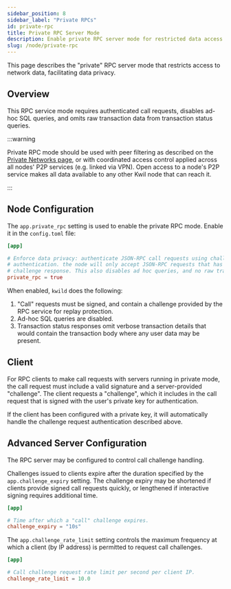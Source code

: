 ```yaml
---
sidebar_position: 8
sidebar_label: "Private RPCs"
id: private-rpc
title: Private RPC Server Mode
description: Enable private RPC server mode for restricted data access
slug: /node/private-rpc
---
```


This page describes the "private" RPC server mode that restricts access to
network data, facilitating data privacy.

## Overview 

This RPC service mode requires authenticated call requests, disables ad-hoc SQL
queries, and omits raw transaction data from transaction status queries.

:::warning

Private RPC mode should be used with peer filtering as described on the
[Private Networks page](/docs/node/private-networks), or with coordinated access control
applied across all nodes' P2P services (e.g. linked via VPN). Open access to a node's P2P
service makes all data available to any other Kwil node that can reach it.

:::

## Node Configuration

The `app.private_rpc` setting is used to enable the private RPC mode.  Enable it
in the `config.toml` file:

```toml
[app]

# Enforce data privacy: authenticate JSON-RPC call requests using challenge-based
# authentication. the node will only accept JSON-RPC requests that has a valid signed
# challenge response. This also disables ad hoc queries, and no raw transaction retrieval.
private_rpc = true
```

When enabled, `kwild` does the following:

1. "Call" requests must be signed, and contain a challenge provided by the RPC
   service for replay protection.
2. Ad-hoc SQL queries are disabled.
3. Transaction status responses omit verbose transaction details that would
   contain the transaction body where any user data may be present.

## Client

For RPC clients to make call requests with servers running in private mode, the
call request must include a valid signature and a server-provided "challenge".
The client requests a "challenge", which it includes in the call request that is
signed with the user's private key for authentication.

If the client has been configured with a private key, it will automatically
handle the challenge request authentication described above.

## Advanced Server Configuration

The RPC server may be configured to control call challenge handling.

Challenges issued to clients expire after the duration specified by the
`app.challenge_expiry` setting. The challenge expiry may be shortened if clients
provide signed call requests quickly, or lengthened if interactive signing
requires additional time.

```toml
[app]

# Time after which a "call" challenge expires.
challenge_expiry = "10s"
```

The `app.challenge_rate_limit` setting controls the maximum frequency at which a
client (by IP address) is permitted to request call challenges.

```toml
[app]

# Call challenge request rate limit per second per client IP.
challenge_rate_limit = 10.0
```

